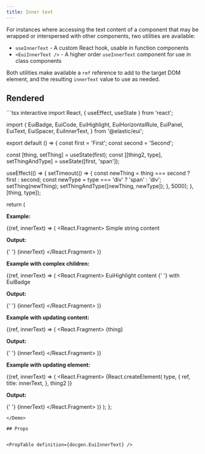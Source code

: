 ```yaml
---
title: Inner text
---
```


For instances where accessing the text content of a component that may be wrapped or interspersed with other components, two utilities are available:

* `useInnerText` - A custom React hook, usable in function components
* `<EuiInnerText />` - A higher order `useInnerText` component for use in class components

Both utilities make available a `ref` reference to add to the target DOM element, and the resulting `innerText` value to use as needed.

## Rendered

<Demo>
```tsx interactive
import React, { useEffect, useState } from 'react';

import {
  EuiBadge,
  EuiCode,
  EuiHighlight,
  EuiHorizontalRule,
  EuiPanel,
  EuiText,
  EuiSpacer,
  EuiInnerText,
} from '@elastic/eui';

export default () => {
  const first = 'First';
  const second = 'Second';

  const [thing, setThing] = useState(first);
  const [[thing2, type], setThingAndType] = useState([first, 'span']);

  useEffect(() => {
    setTimeout(() => {
      const newThing = thing === second ? first : second;
      const newType = type === 'div' ? 'span' : 'div';
      setThing(newThing);
      setThingAndType([newThing, newType]);
    }, 5000);
  }, [thing, type]);

  return (
    <EuiText size="s">
      <p>
        <strong>Example:</strong>
      </p>
      <EuiInnerText>
        {(ref, innerText) => (
          <React.Fragment>
            <EuiPanel paddingSize="s" className="eui-displayInlineBlock">
              <span ref={ref} title={innerText}>
                Simple string content
              </span>
            </EuiPanel>
            <EuiSpacer />
            <p className="eui-displayInlineBlock">
              <strong>Output:</strong>
            </p>{' '}
            <EuiCode>{innerText}</EuiCode>
          </React.Fragment>
        )}
      </EuiInnerText>
      <EuiHorizontalRule margin="xl" />
      <p>
        <strong>Example with complex children:</strong>
      </p>
      <EuiInnerText>
        {(ref, innerText) => (
          <React.Fragment>
            <EuiPanel paddingSize="s" className="eui-displayInlineBlock">
              <span ref={ref} title={innerText}>
                <EuiHighlight search="content">
                  EuiHighlight content
                </EuiHighlight>{' '}
                <EuiBadge>with EuiBadge</EuiBadge>
              </span>
            </EuiPanel>
            <EuiSpacer />
            <p className="eui-displayInlineBlock">
              <strong>Output:</strong>
            </p>{' '}
            <EuiCode>{innerText}</EuiCode>
          </React.Fragment>
        )}
      </EuiInnerText>
      <EuiHorizontalRule margin="xl" />
      <p>
        <strong>Example with updating content:</strong>
      </p>
      <EuiInnerText>
        {(ref, innerText) => (
          <React.Fragment>
            <EuiPanel paddingSize="s" className="eui-displayInlineBlock">
              <span ref={ref} title={innerText}>
                {thing}
              </span>
            </EuiPanel>
            <EuiSpacer />
            <p className="eui-displayInlineBlock">
              <strong>Output:</strong>
            </p>{' '}
            <EuiCode>{innerText}</EuiCode>
          </React.Fragment>
        )}
      </EuiInnerText>
      <EuiHorizontalRule margin="xl" />
      <p>
        <strong>Example with updating element:</strong>
      </p>
      <EuiInnerText>
        {(ref, innerText) => (
          <React.Fragment>
            <EuiPanel paddingSize="s" className="eui-displayInlineBlock">
              {React.createElement(
                type,
                {
                  ref,
                  title: innerText,
                },
                thing2
              )}
            </EuiPanel>
            <EuiSpacer />
            <p className="eui-displayInlineBlock">
              <strong>Output:</strong>
            </p>{' '}
            <EuiCode>{innerText}</EuiCode>
          </React.Fragment>
        )}
      </EuiInnerText>
    </EuiText>
  );
};
```
</Demo>

## Props


<PropTable definition={docgen.EuiInnerText} />
